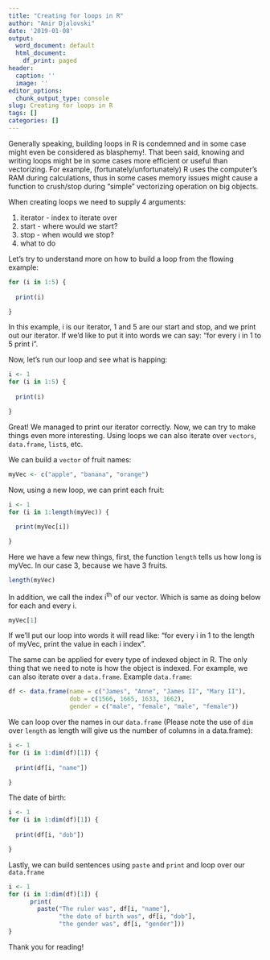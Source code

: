 ```yaml
---
title: "Creating for loops in R"
author: "Amir Djalovski"
date: '2019-01-08'
output:
  word_document: default
  html_document:
    df_print: paged
header:
  caption: ''
  image: ''
editor_options:
  chunk_output_type: console
slug: Creating for loops in R
tags: []
categories: []
---
```


Generally speaking, building loops in R is condemned and in some case might even be considered as blasphemy!. That been said, knowing and writing loops might be in some cases more efficient or useful than vectorizing. For example, (fortunately/unfortunately) R uses the computer's RAM during calculations, thus in some cases memory issues might cause a function to crush/stop during "simple" vectorizing operation on big objects. 

When creating loops we need to supply 4 arguments:

1. iterator - index to iterate over
2. start - where would we start?
3. stop - when would we stop? 
4. what to do

Let's try to understand more on how to build a loop from the flowing example:
```r
for (i in 1:5) {
  
  print(i)

}
```

In this example, i is our iterator, 1 and 5 are our start and stop, and we print out our iterator. If we'd like to put it into words we can say: "for every i in 1 to 5 print i". 

Now, let's run our loop and see what is happing:
```r
i <- 1
for (i in 1:5) {
  
  print(i)

}
```

Great! We managed to print our iterator correctly. 
Now, we can try to make things even more interesting. Using loops we can also iterate over `vectors`, `data.frame`, `list`s, etc.

We can build a `vector` of fruit names: 
```r
myVec <- c("apple", "banana", "orange")
```

Now, using a new loop, we can print each fruit: 
```r
i <- 1
for (i in 1:length(myVec)) {
  
  print(myVec[i])

}
```

Here we have a few new things, first, the function `length` tells us how long is myVec. In our case 3, because we have 3 fruits. 
```r
length(myVec)
```

In addition, we call the index i<sup>th</sup> of our vector. Which is same as doing below for each and every i.
```r
myVec[1]
```

If we'll put our loop into words it will read like: "for every i in 1 to the length of myVec, print the value in each i index". 

The same can be applied for every type of indexed object in R. The only thing that we need to note is how the object is indexed. For example, we can also iterate over a `data.frame`. Example `data.frame`: 
```r
df <- data.frame(name = c("James", "Anne", "James II", "Mary II"), 
                 dob = c(1566, 1665, 1633, 1662), 
                 gender = c("male", "female", "male", "female"))
```

We can loop over the names in our `data.frame` (Please note the use of `dim` over `length` as length will give us the number of columns in a data.frame):
```r
i <- 1
for (i in 1:dim(df)[1]) {
  
  print(df[i, "name"])

}
```

The date of birth:
```r
i <- 1
for (i in 1:dim(df)[1]) {
  
  print(df[i, "dob"])

}
```

Lastly, we can build sentences using `paste` and `print` and loop over our `data.frame`

```r
i <- 1
for (i in 1:dim(df)[1]) {
      print(
        paste("The ruler was", df[i, "name"], 
              "the date of birth was", df[i, "dob"], 
              "the gender was", df[i, "gender"]))
}
```

Thank you for reading! 




